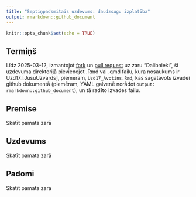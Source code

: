 ```yaml
---
title: "Septiņpadsmitais uzdevums: daudzsugu izplatība"
output: rmarkdown::github_document
---
```


```r
knitr::opts_chunk$set(echo = TRUE)
```


## Termiņš

Līdz 2025-03-12, izmantojot 
[fork](https://docs.github.com/en/pull-requests/collaborating-with-pull-requests/working-with-forks/fork-a-repo) 
un [pull request](https://docs.github.com/en/pull-requests/collaborating-with-pull-requests/proposing-changes-to-your-work-with-pull-requests/creating-a-pull-request-from-a-fork) uz zaru "Dalibnieki", 
šī uzdevuma direktorijā pievienojot .Rmd vai .qmd failu, kura nosaukums ir 
Uzd17_[JusuUzvards], piemēram, `Uzd17_Avotins.Rmd`, kas sagatavots izvadei github 
dokumentā (piemēram, YAML galvenē norādot `output: rmarkdown::github_document`), 
un tā radīto izvades failu.

## Premise

Skatīt pamata zarā


## Uzdevums

Skatīt pamata zarā

## Padomi

Skatīt pamata zarā